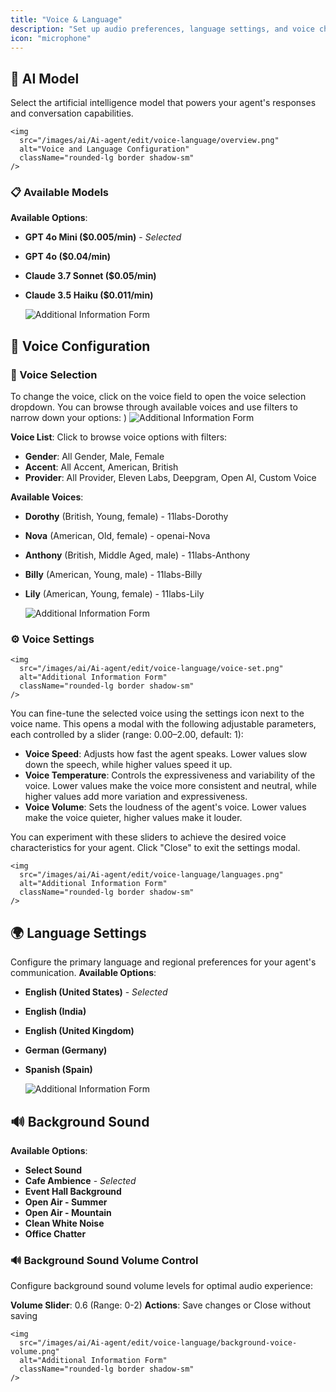 ```yaml
---
title: "Voice & Language"
description: "Set up audio preferences, language settings, and voice characteristics for your AI agent"
icon: "microphone"
---
```

## 🤖 AI Model

Select the artificial intelligence model that powers your agent's responses and conversation capabilities.

    <img
      src="/images/ai/Ai-agent/edit/voice-language/overview.png"
      alt="Voice and Language Configuration"
      className="rounded-lg border shadow-sm"
    />
### 📋 Available Models

**Available Options**:
- **GPT 4o Mini ($0.005/min)** - *Selected*
- **GPT 4o ($0.04/min)**
- **Claude 3.7 Sonnet ($0.05/min)**
- **Claude 3.5 Haiku ($0.011/min)**

    <img
      src="/images/ai/Ai-agent/edit/voice-language/ai-model.png"
      alt="Additional Information Form"
      className="rounded-lg border shadow-sm"
    />


## 🎤 Voice Configuration

### 🎯 Voice Selection 
To change the voice, click on the voice field to open the voice selection dropdown. You can browse through available voices and use filters to narrow down your options:
)
    <img
      src="/images/ai/Ai-agent/edit/voice-language/voice-set.png"
      alt="Additional Information Form"
      className="rounded-lg border shadow-sm"
    />

**Voice List**: Click to browse voice options with filters:
- **Gender**: All Gender, Male, Female
- **Accent**: All Accent, American, British  
- **Provider**: All Provider, Eleven Labs, Deepgram, Open AI, Custom Voice

**Available Voices**:
- **Dorothy** (British, Young, female) - 11labs-Dorothy
- **Nova** (American, Old, female) - openai-Nova
- **Anthony** (British, Middle Aged, male) - 11labs-Anthony
- **Billy** (American, Young, male) - 11labs-Billy
- **Lily** (American, Young, female) - 11labs-Lily

    <img
      src="/images/ai/Ai-agent/edit/voice-language/voice-lists.png"
      alt="Additional Information Form"
      className="rounded-lg border shadow-sm"
    />
### ⚙️ Voice Settings 

    <img
      src="/images/ai/Ai-agent/edit/voice-language/voice-set.png"
      alt="Additional Information Form"
      className="rounded-lg border shadow-sm"
    />
You can fine-tune the selected voice using the settings icon next to the voice name. This opens a modal with the following adjustable parameters, each controlled by a slider (range: 0.00–2.00, default: 1):

- **Voice Speed**: Adjusts how fast the agent speaks. Lower values slow down the speech, while higher values speed it up.
- **Voice Temperature**: Controls the expressiveness and variability of the voice. Lower values make the voice more consistent and neutral, while higher values add more variation and expressiveness.
- **Voice Volume**: Sets the loudness of the agent's voice. Lower values make the voice quieter, higher values make it louder.

You can experiment with these sliders to achieve the desired voice characteristics for your agent. Click "Close" to exit the settings modal.

    <img
      src="/images/ai/Ai-agent/edit/voice-language/languages.png"
      alt="Additional Information Form"
      className="rounded-lg border shadow-sm"
    />
## 🌍 Language Settings

Configure the primary language and regional preferences for your agent's communication.
**Available Options**:
- **English (United States)** - *Selected*
- **English (India)**
- **English (United Kingdom)**
- **German (Germany)**
- **Spanish (Spain)**

    <img
      src="/images/ai/Ai-agent/edit/voice-language/background-voice.png"
      alt="Additional Information Form"
      className="rounded-lg border shadow-sm"
    />
## 🔊 Background Sound

**Available Options**:
- **Select Sound**
- **Cafe Ambience** - *Selected*
- **Event Hall Background**
- **Open Air - Summer**
- **Open Air - Mountain**
- **Clean White Noise**
- **Office Chatter**

### 🔊 Background Sound Volume Control
Configure background sound volume levels for optimal audio experience:

**Volume Slider**: 0.6 (Range: 0-2)
**Actions**: Save changes or Close without saving


    <img
      src="/images/ai/Ai-agent/edit/voice-language/background-voice-volume.png"
      alt="Additional Information Form"
      className="rounded-lg border shadow-sm"
    />